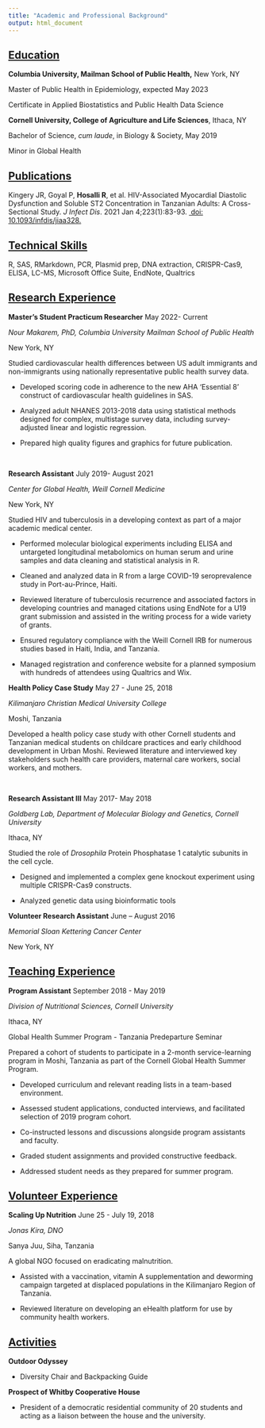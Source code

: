 ```yaml
---
title: "Academic and Professional Background"
output: html_document
---
```


## [Education]{.underline}

**Columbia University, Mailman School of Public Health,** New York, NY

­Master of Public Health in Epidemiology, expected May 2023

­Certificate in Applied Biostatistics and Public Health Data Science

­**Cornell University, College of Agriculture and Life Sciences**, Ithaca, NY

­Bachelor of Science, *cum laude*, in Biology & Society, May 2019

­Minor in Global Health

## [Publications]{.underline}

Kingery JR, Goyal P, **Hosalli R**, et al. HIV-Associated Myocardial Diastolic Dysfunction and Soluble ST2 Concentration in Tanzanian Adults: A Cross-Sectional Study. *J Infect Dis*. 2021 Jan 4;223(1):83-93. [ doi: 10.1093/infdis/jiaa328.](https://pubmed.ncbi.nlm.nih.gov/32526008/)

## [Technical Skills]{.underline}

R, SAS, RMarkdown, PCR, Plasmid prep, DNA extraction, CRISPR-Cas9, ELISA, LC-MS, Microsoft Office Suite, EndNote, Qualtrics

## 

## [Research Experience]{.underline}

**Master's Student Practicum Researcher** May 2022- Current

*Nour Makarem, PhD, Columbia University Mailman School of Public Health*

New York, NY

­Studied cardiovascular health differences between US adult immigrants and non-immigrants using nationally representative public health survey data.

-   Developed scoring code in adherence to the new AHA 'Essential 8' construct of cardiovascular health guidelines in SAS.

-   Analyzed adult NHANES 2013-2018 data using statistical methods designed for complex, multistage survey data, including survey-adjusted linear and logistic regression.

-   Prepared high quality figures and graphics for future publication.

 

**Research Assistant** July 2019- August 2021

*Center for Global Health, Weill Cornell Medicine*

­New York, NY

­Studied HIV and tuberculosis in a developing context as part of a major academic medical center.

-   ­Performed molecular biological experiments including ELISA and untargeted longitudinal metabolomics on human serum and urine samples and data cleaning and statistical analysis in R.

-   Cleaned and analyzed data in R from a large COVID-19 seroprevalence study in Port-au-Prince, Haiti.

-   Reviewed literature of tuberculosis recurrence and associated factors in developing countries and managed citations using EndNote for a U19 grant submission and assisted in the writing process for a wide variety of grants.

-    Ensured regulatory compliance with the Weill Cornell IRB for numerous studies based in Haiti, India, and Tanzania.

-   Managed registration and conference website for a planned symposium with hundreds of attendees using Qualtrics and Wix.

**Health Policy Case Study** May 27 - June 25, 2018

*Kilimanjaro Christian Medical University College*

­Moshi, Tanzania

­Developed a health policy case study with other Cornell students and Tanzanian medical students on childcare practices and early childhood development in Urban Moshi. Reviewed literature and interviewed key stakeholders such health care providers, maternal care workers, social workers, and mothers.

 

**Research Assistant III** May 2017- May 2018

*Goldberg Lab, Department of Molecular Biology and Genetics, Cornell University*

­Ithaca, NY

­Studied the role of *Drosophila* Protein Phosphatase 1 catalytic subunits in the cell cycle.

-   ­Designed and implemented a complex gene knockout experiment using multiple CRISPR-Cas9 constructs.

-   Analyzed genetic data using bioinformatic tools­

**Volunteer Research Assistant** June -- August 2016

*Memorial Sloan Kettering Cancer Center*

­New York, NY

## [Teaching Experience]{.underline}

**Program Assistant** September 2018 - May 2019

*Division of Nutritional Sciences, Cornell University*

­Ithaca, NY

­Global Health Summer Program - Tanzania Predeparture Seminar

­Prepared a cohort of students to participate in a 2-month service-learning program in Moshi, Tanzania as part of the Cornell Global Health Summer Program.

-   Developed curriculum and relevant reading lists in a team-based environment.

-   Assessed student applications, conducted interviews, and facilitated selection of 2019 program cohort.

-   Co-instructed lessons and discussions alongside program assistants and faculty.

-   Graded student assignments and provided constructive feedback.

-   Addressed student needs as they prepared for summer program.

## [Volunteer Experience]{.underline}

**Scaling Up Nutrition** June 25 - July 19, 2018

*Jonas Kira, DNO*

­Sanya Juu, Siha, Tanzania

­A global NGO focused on eradicating malnutrition.

-   ­Assisted with a vaccination, vitamin A supplementation and deworming campaign targeted at displaced populations in the Kilimanjaro Region of Tanzania.

-   Reviewed literature on developing an eHealth platform for use by community health workers.

## [Activities]{.underline}

**Outdoor Odyssey**

-   ­Diversity Chair and Backpacking Guide

­**Prospect of Whitby Cooperative House**

-   ­President of a democratic residential community of 20 students and acting as a liaison between the house and the university.
